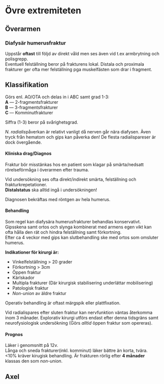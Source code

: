 # Övre extremiteten

## Överarmen

### Diafysär humerusfraktur

Uppstår **oftast** till följd av direkt våld men ses även vid t.ex armbrytning och polisgrepp.      
Eventuell felställning beror på frakturens lokal. Distala och proximala frakturer ger ofta mer felställning pga muskelfästen som drar i fragment.

::: {.callout-tip}

## Klassifikation

Görs enl. AO/OTA och delas in i ABC samt grad 1-3:       
**A** --- 2-fragmentsfrakturer      
**B** --- 3-fragmentsfrakturer      
**C** --- Komminutfrakturer

Siffra (1-3) beror på svårighetsgrad.
:::

*N. radialis*påverkan är relativt vanligt då nerven går nära diafysen. Även tryck från hematom och gips kan påverka den! De flesta radialispareser är dock övergående.

#### Kliniska drag/Diagnos

Fraktur bör misstänkas hos en patient som klagar på smärta/nedsatt rörelseförmåga i överarmen efter trauma.

Vid undersökning ses ofta direkt/indirekt smärta, felställning och frakturkrepetationer.        
**Distalstatus** ska alltid ingå i undersökningen!

Diagnosen bekräftas med röntgen av hela humerus.

#### Behandling

Som regel kan diafysära humerusfrakturer behandlas konservativt.        
Gipsskena samt ortos och slynga kombinerat med armens egen vikt kan ofta hålla den rät och hindra felställning samt förkortning.       
Efter ca 4 veckor med gips kan slutbehandling ske med ortos som omsluter humerus.

**Indikationer för kirurgi är:**

- Vinkelfelställning > 20 grader
- Förkortning > 3cm
- Öppen fraktur 
- Kärlskador
- Multipla frakturer (Där kirurgisk stabilisering underlättar mobilisering)
- Patologisk fraktur 
- *Non-union* av äldre fraktur

Operativ behandling är oftast märgspik eller plattfixation.

Vid radialispares efter sluten fraktur kan nervfunktion väntas återkomma inom 3 månader. Explorativ kirurgi utförs endast efter denna tidsgräns samt neurofysiologisk undersökning (Görs *alltid* öppen fraktur som opereras).

#### Prognos

Läker i genomsnitt på 12v.      
Långa och sneda frakturer(inkl. komminut) läker bättre än korta, tvära.         
<10% kräver kirugisk behandling. Är frakturen rörlig efter **4 månader** klassas den som *non-union*.

## Axel
